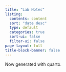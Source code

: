 ```yaml
---
title: "Lab Notes"
listing:
  contents: content
  sort: "date desc"
  type: default
  categories: true
  sort-ui: false
  filter-ui: false
page-layout: full
title-block-banner: false
---
```


Now generated with quarto.
